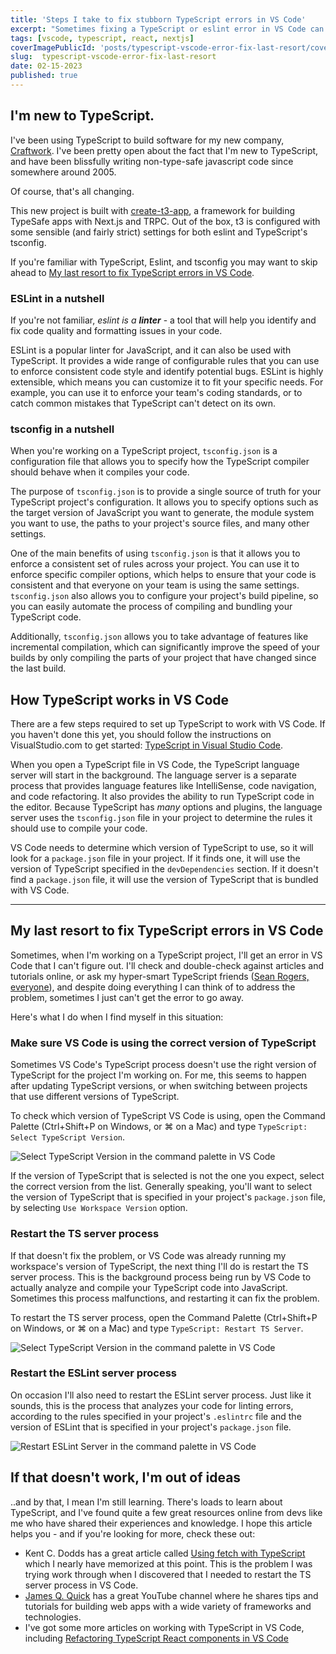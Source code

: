 ```yaml
---
title: 'Steps I take to fix stubborn TypeScript errors in VS Code'
excerpt: "Sometimes fixing a TypeScript or eslint error in VS Code can feel impossible. Here's what I do when I have exhausted all my resources."
tags: [vscode, typescript, react, nextjs]
coverImagePublicId: 'posts/typescript-vscode-error-fix-last-resort/cover'
slug:  typescript-vscode-error-fix-last-resort
date: 02-15-2023
published: true
---
```


## I'm new to TypeScript.

I've been using TypeScript to build software for my new company, [Craftwork](https://craftwork.com). I've been pretty open about the fact that I'm new to TypeScript, and have been blissfully writing non-type-safe javascript code since somewhere around 2005.

Of course, that's all changing.

This new project is built with [create-t3-app](https://create.t3.gg), a framework for building TypeSafe apps with Next.js and TRPC. Out of the box, t3 is configured with some sensible (and fairly strict) settings for both eslint and TypeScript's tsconfig.

If you're familiar with TypeScript, Eslint, and tsconfig you may want to skip ahead to [My last resort to fix TypeScript errors in VS Code](#my-last-resort-to-fix-typescript-errors-in-vs-code).

### ESLint in a nutshell

If you're not familiar, _eslint is a **linter**_ - a tool that will help you identify and fix code quality and formatting issues in your code.

ESLint is a popular linter for JavaScript, and it can also be used with TypeScript. It provides a wide range of configurable rules that you can use to enforce consistent code style and identify potential bugs. ESLint is highly extensible, which means you can customize it to fit your specific needs. For example, you can use it to enforce your team's coding standards, or to catch common mistakes that TypeScript can't detect on its own.

### tsconfig in a nutshell

When you're working on a TypeScript project, `tsconfig.json` is a configuration file that allows you to specify how the TypeScript compiler should behave when it compiles your code.

The purpose of `tsconfig.json` is to provide a single source of truth for your TypeScript project's configuration. It allows you to specify options such as the target version of JavaScript you want to generate, the module system you want to use, the paths to your project's source files, and many other settings.

One of the main benefits of using `tsconfig.json` is that it allows you to enforce a consistent set of rules across your project. You can use it to enforce specific compiler options, which helps to ensure that your code is consistent and that everyone on your team is using the same settings. `tsconfig.json` also allows you to configure your project's build pipeline, so you can easily automate the process of compiling and bundling your TypeScript code.

Additionally, `tsconfig.json` allows you to take advantage of features like incremental compilation, which can significantly improve the speed of your builds by only compiling the parts of your project that have changed since the last build.

## How TypeScript works in VS Code

There are a few steps required to set up TypeScript to work with VS Code. If you haven't done this yet, you should follow the instructions on VisualStudio.com to get started: [TypeScript in Visual Studio Code](https://code.visualstudio.com/Docs/languages/typescript).

When you open a TypeScript file in VS Code, the TypeScript language server will start in the background. The language server is a separate process that provides language features like IntelliSense, code navigation, and code refactoring. It also provides the ability to run TypeScript code in the editor. Because TypeScript has _many_ options and plugins, the language server uses the `tsconfig.json` file in your project to determine the rules it should use to compile your code.

VS Code needs to determine which version of TypeScript to use, so it will look for a `package.json` file in your project. If it finds one, it will use the version of TypeScript specified in the `devDependencies` section. If it doesn't find a `package.json` file, it will use the version of TypeScript that is bundled with VS Code.

---

## My last resort to fix TypeScript errors in VS Code

Sometimes, when I'm working on a TypeScript project, I'll get an error in VS Code that I can't figure out. I'll check and double-check against articles and tutorials online, or ask my hyper-smart TypeScript friends ([Sean Rogers, everyone](https://seanrogers.dev/)), and despite doing everything I can think of to address the problem, sometimes I just can't get the error to go away.

Here's what I do when I find myself in this situation:

### Make sure VS Code is using the correct version of TypeScript

Sometimes VS Code's TypeScript process doesn't use the right version of TypeScript for the project I'm working on. For me, this seems to happen after updating TypeScript versions, or when switching between projects that use different versions of TypeScript.

To check which version of TypeScript VS Code is using, open the Command Palette (Ctrl+Shift+P on Windows, or &#8984; on a Mac) and type `TypeScript: Select TypeScript Version`.

<Image
  publicId="posts/typescript-vscode-error-fix-last-resort/select-typescript-version"
  alt="Select TypeScript Version in the command palette in VS Code"
/>

If the version of TypeScript that is selected is not the one you expect, select the correct version from the list. Generally speaking, you'll want to select the version of TypeScript that is specified in your project's `package.json` file, by selecting `Use Workspace Version` option.

### Restart the TS server process

If that doesn't fix the problem, or VS Code was already running my workspace's version of TypeScript, the next thing I'll do is restart the TS server process. This is the background process being run by VS Code to actually analyze and compile your TypeScript code into JavaScript. Sometimes this process malfunctions, and restarting it can fix the problem.

To restart the TS server process, open the Command Palette (Ctrl+Shift+P on Windows, or &#8984; on a Mac) and type `TypeScript: Restart TS Server`.

<Image
  publicId="posts/typescript-vscode-error-fix-last-resort/select-typescript-version"
  alt="Select TypeScript Version in the command palette in VS Code"
/>

### Restart the ESLint server process

On occasion I'll also need to restart the ESLint server process. Just like it sounds, this is the process that analyzes your code for linting errors, according to the rules specified in your project's `.eslintrc` file and the version of ESLint that is specified in your project's `package.json` file.

<Image
  publicId="posts/typescript-vscode-error-fix-last-resort/restart-eslint-server"
  alt="Restart ESLint Server in the command palette in VS Code"
/>

## If that doesn't work, I'm out of ideas

..and by that, I mean I'm still learning. There's loads to learn about TypeScript, and I've found quite a few great resources online from devs like me who have shared their experiences and knowledge. I hope this article helps you - and if you're looking for more, check these out:

- Kent C. Dodds has a great article called [Using fetch with TypeScript](https://kentcdodds.com/blog/using-fetch-with-type-script) which I nearly have memorized at this point. This is the problem I was trying work through when I discovered that I needed to restart the TS server process in VS Code.
- [James Q. Quick](https://www.youtube.com/@JamesQQuick) has a great YouTube channel where he shares tips and tutorials for building web apps with a wide variety of frameworks and technologies.
- I've got some more articles on working with TypeScript in VS Code, including [Refactoring TypeScript React components in VS Code](https://mikebifulco.com/posts/refactoring-typescript-react-components-vscode#resources-for-learning-typescript)
